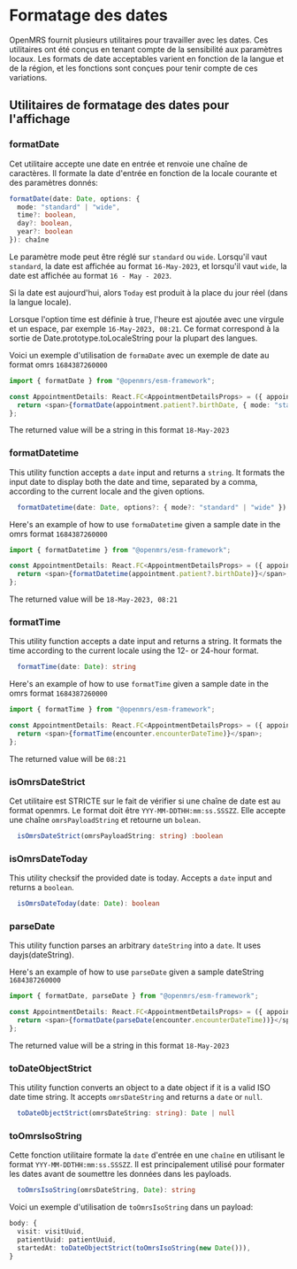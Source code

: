 # Formatage des dates

OpenMRS fournit plusieurs utilitaires pour travailler avec les dates. Ces utilitaires ont été conçus en tenant compte de la sensibilité aux paramètres locaux. Les formats de date acceptables varient en fonction de la langue et de la région, et les fonctions sont conçues pour tenir compte de ces variations.

## Utilitaires de formatage des dates pour l'affichage

### formatDate

Cet utilitaire accepte une date en entrée et renvoie une chaîne de caractères. Il formate la date d'entrée en fonction de la locale courante et des paramètres donnés:

```ts
formatDate(date: Date, options: {
  mode: "standard" | "wide",
  time?: boolean,
  day?: boolean,
  year?: boolean
}): chaîne
```

Le paramètre mode peut être réglé sur `standard` ou `wide`.
Lorsqu'il vaut `standard`, la date est affichée au format `16-May-2023`, et lorsqu'il vaut `wide`, la date est affichée au format `16 - May - 2023`.

Si la date est aujourd'hui, alors `Today` est produit à la place du jour réel (dans la langue locale).

Lorsque l'option time est définie à true, l'heure est ajoutée avec une virgule et un espace, par exemple `16-May-2023, 08:21`. Ce format correspond à la sortie de Date.prototype.toLocaleString pour la plupart des langues.

Voici un exemple d'utilisation de `formaDate` avec un exemple de date au format omrs `1684387260000`

```ts
import { formatDate } from "@openmrs/esm-framework";

const AppointmentDetails: React.FC<AppointmentDetailsProps> = ({ appointment }) => {
  return <span>{formatDate(appointment.patient?.birthDate, { mode: "standard" })}</span>;
};
```

The returned value will be a string in this format `18-May-2023`

### formatDatetime

This utility function accepts a `date` input and returns a `string`.
It formats the input date to display both the date and time, separated by a comma, according to the current locale and the given options.

```ts
  formatDatetime(date: Date, options?: { mode?: "standard" | "wide" }): string
```

Here's an example of how to use `formaDatetime` given a sample date in the omrs format `1684387260000`

```ts
import { formatDatetime } from "@openmrs/esm-framework";

const AppointmentDetails: React.FC<AppointmentDetailsProps> = ({ appointment }) => {
  return <span>{formatDatetime(appointment.patient?.birthDate)}</span>;
};
```

The returned value will be `18-May-2023, 08:21`

### formatTime

This utility function accepts a date input and returns a string. It formats the time according to the current locale using the 12- or 24-hour format.

```ts
  formatTime(date: Date): string
```

Here's an example of how to use `formatTime` given a sample date in the omrs format `1684387260000`

```ts
import { formatTime } from "@openmrs/esm-framework";

const AppointmentDetails: React.FC<AppointmentDetailsProps> = ({ appointment }) => {
  return <span>{formatTime(encounter.encounterDateTime)}</span>;
};
```

The returned value will be `08:21`

### isOmrsDateStrict

Cet utilitaire est STRICTE sur le fait de vérifier si une chaîne de date est au format openmrs. Le format doit être `YYY-MM-DDTHH:mm:ss.SSSZZ`.
Elle accepte une chaîne `omrsPayloadString` et retourne un `bolean`.

```ts
  isOmrsDateStrict(omrsPayloadString: string) :boolean
```

### isOmrsDateToday

This utility checksif the provided date is today. Accepts a `date` input and returns a `boolean`.

```ts
  isOmrsDateToday(date: Date): boolean
```

### parseDate

This utility function parses an arbitrary `dateString` into a `date`. It uses dayjs(dateString).

Here's an example of how to use `parseDate` given a sample dateString `1684387260000`

```ts
import { formatDate, parseDate } from "@openmrs/esm-framework";

const AppointmentDetails: React.FC<AppointmentDetailsProps> = ({ appointment }) => {
  return <span>{formatDate(parseDate(encounter.encounterDateTime))}</span>;
};
```

The returned value will be a string in this format `18-May-2023`

### toDateObjectStrict

This utility function converts an object to a date object if it is a valid ISO date time string. It accepts `omrsDateString` and returns a `date` or `null`.

```ts
  toDateObjectStrict(omrsDateString: string): Date | null
```

### toOmrsIsoString

Cette fonction utilitaire formate la `date` d'entrée en une `chaîne` en utilisant le format `YYY-MM-DDTHH:mm:ss.SSSZZ`. Il est principalement utilisé pour formater les dates avant de soumettre les données dans les payloads.

```ts
  toOmrsIsoString(omrsDateString, Date): string
```

Voici un exemple d'utilisation de `toOmrsIsoString` dans un payload:

```ts
body: {
  visit: visitUuid,
  patientUuid: patientUuid,
  startedAt: toDateObjectStrict(toOmrsIsoString(new Date())),
}
```

```

```
